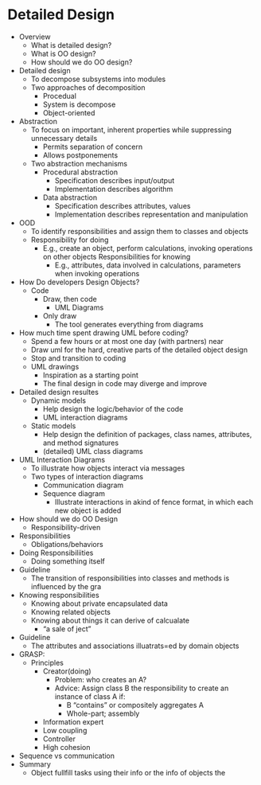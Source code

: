 # Detailed Design

- Overview
  - What is detailed design?
  - What is OO design?
  - How should we do OO design?

- Detailed design
  - To decompose subsystems into modules
  - Two approaches of decomposition 
    - Procedual
    - System is decompose
    - Object-oriented
		
- Abstraction
  - To focus on important, inherent properties while suppressing unnecessary details
    - Permits separation of concern
    - Allows postponements
  - Two abstraction mechanisms
    - Procedural abstraction
      - Specification describes input/output
      - Implementation describes algorithm
    - Data abstraction
      - Specification describes attributes, values
      - Implementation describes representation and
manipulation

- OOD
  - To identify responsibilities and assign them to classes and objects
  - Responsibility for doing
    - E.g., create an object, perform calculations, invoking operations on other objects
  Responsibilities for knowing 
		- E.g., attributes, data involved in calculations, parameters when invoking operations
- How Do developers Design Objects?
	- Code
		- Draw, then code
			- UML Diagrams
		- Only draw
			- The tool generates everything from diagrams

- How much time spent drawing UML before coding?
	- Spend a few hours or at most one day (with partners) near 
	- Draw uml for the hard, creative parts of the detailed object design
	- Stop and transition to coding
	- UML drawings
		- Inspiration as a starting point
		- The final design in code may diverge and improve
			
- Detailed design resultes
	- Dynamic models
		- Help design the logic/behavior of the code
		- UML interaction diagrams
	- Static models
		- Help design the definition of packages, class names, attributes, and method signatures
		- (detailed) UML class diagrams
			
- UML Interaction Diagrams
	- To illustrate how objects interact via messages
	- Two types of interaction diagrams
		- Communication diagram 
		- Sequence diagram
			- Illustrate interactions in akind of fence format, in which each new object is added 
				
- How should we do OO Design
	- Responsibility-driven
		
- Responsibilities
	- Obligations/behaviors
		
- Doing Responsibiliities
	- Doing something itself
		
- Guideline
	- The transition of responsibilities into classes and methods is influenced by the gra
		
- Knowing responsibilities
	- Knowing about private encapsulated data
	- Knowing related objects
	- Knowing about things it can derive of calcualate
	  - "a sale of ject"
			
- Guideline
	- The attributes and associations illuatrats=ed by domain objects
	
- GRASP:
	- Principles
		- Creator(doing)
			- Problem: who creates an A?
			- Advice: Assign class B the responsibility to create an instance of class A if:
				- B "contains" or compositely aggregates A
				- Whole-part; assembly
		- Information expert
		- Low coupling
		- Controller
		- High cohesion
		
- Sequence vs communication
- Summary
	- Object fullfill tasks using their info or the info of objects the 
